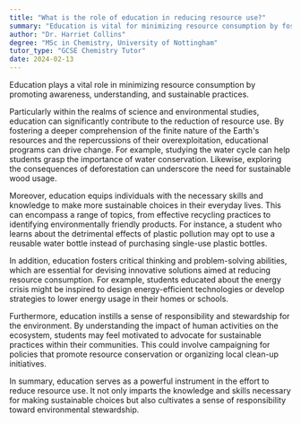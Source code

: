 ```yaml
---
title: "What is the role of education in reducing resource use?"
summary: "Education is vital for minimizing resource consumption by fostering awareness, understanding, and the adoption of sustainable practices."
author: "Dr. Harriet Collins"
degree: "MSc in Chemistry, University of Nottingham"
tutor_type: "GCSE Chemistry Tutor"
date: 2024-02-13
---
```


Education plays a vital role in minimizing resource consumption by promoting awareness, understanding, and sustainable practices.

Particularly within the realms of science and environmental studies, education can significantly contribute to the reduction of resource use. By fostering a deeper comprehension of the finite nature of the Earth's resources and the repercussions of their overexploitation, educational programs can drive change. For example, studying the water cycle can help students grasp the importance of water conservation. Likewise, exploring the consequences of deforestation can underscore the need for sustainable wood usage.

Moreover, education equips individuals with the necessary skills and knowledge to make more sustainable choices in their everyday lives. This can encompass a range of topics, from effective recycling practices to identifying environmentally friendly products. For instance, a student who learns about the detrimental effects of plastic pollution may opt to use a reusable water bottle instead of purchasing single-use plastic bottles.

In addition, education fosters critical thinking and problem-solving abilities, which are essential for devising innovative solutions aimed at reducing resource consumption. For example, students educated about the energy crisis might be inspired to design energy-efficient technologies or develop strategies to lower energy usage in their homes or schools.

Furthermore, education instills a sense of responsibility and stewardship for the environment. By understanding the impact of human activities on the ecosystem, students may feel motivated to advocate for sustainable practices within their communities. This could involve campaigning for policies that promote resource conservation or organizing local clean-up initiatives.

In summary, education serves as a powerful instrument in the effort to reduce resource use. It not only imparts the knowledge and skills necessary for making sustainable choices but also cultivates a sense of responsibility toward environmental stewardship.
    